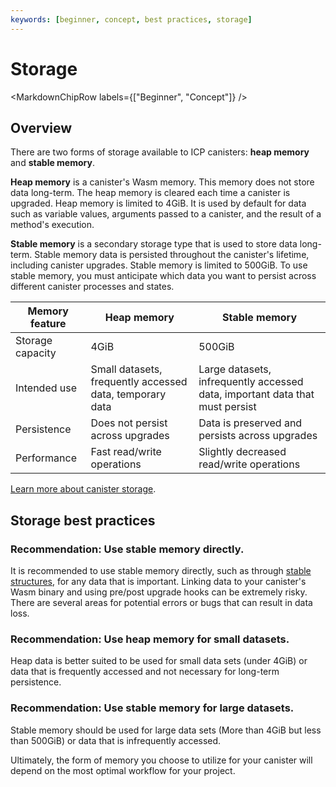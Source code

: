 ```yaml
---
keywords: [beginner, concept, best practices, storage]
---
```



# Storage

<MarkdownChipRow labels={["Beginner", "Concept"]} />

## Overview

There are two forms of storage available to ICP canisters: **heap memory** and **stable memory**.

**Heap memory** is a canister's Wasm memory. This memory does not store data long-term. The heap memory is cleared each time a canister is upgraded. Heap memory is limited to 4GiB. It is used by default for data such as variable values, arguments passed to a canister, and the result of a method's execution.

**Stable memory** is a secondary storage type that is used to store data long-term. Stable memory data is persisted throughout the canister's lifetime, including canister upgrades. Stable memory is limited to 500GiB. To use stable memory, you must anticipate which data you want to persist across different canister processes and states.

| Memory feature | Heap memory | Stable memory |
|----------------|-------------|---------------|
|Storage capacity| 4GiB        | 500GiB        |
|Intended use    | Small datasets, frequently accessed data, temporary data | Large datasets, infrequently accessed data, important data that must persist |
|Persistence     | Does not persist across upgrades | Data is preserved and persists across upgrades |
|Performance     | Fast read/write operations | Slightly decreased read/write operations |

[Learn more about canister storage](/docs/current/developer-docs/smart-contracts/maintain/storage).

## Storage best practices

### Recommendation: Use stable memory directly.

It is recommended to use stable memory directly, such as through [stable structures](https://github.com/dfinity/stable-structures), for any data that is important. Linking data to your canister's Wasm binary and using pre/post upgrade hooks can be extremely risky. There are several areas for potential errors or bugs that can result in data loss.

### Recommendation: Use heap memory for small datasets.

Heap data is better suited to be used for small data sets (under 4GiB) or data that is frequently accessed and not necessary for long-term persistence.

### Recommendation: Use stable memory for large datasets.

Stable memory should be used for large data sets (More than 4GiB but less than 500GiB) or data that is infrequently accessed.

Ultimately, the form of memory you choose to utilize for your canister will depend on the most optimal workflow for your project.

